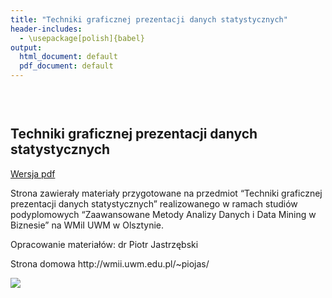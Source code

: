 ```yaml
---
title: "Techniki graficznej prezentacji danych statystycznych"
header-includes:
  - \usepackage[polish]{babel}
output:
  html_document: default
  pdf_document: default
---
```

<style type="text/css">
.title {
  display: none;
}

#getting-started img {
  margin-right: 10px;
}

</style>

<div class="row" style="padding-top: 30px;">
<div class="col-sm-6">

# Techniki graficznej prezentacji danych statystycznych

[Wersja pdf](index.pdf)

Strona zawierały materiały przygotowane na przedmiot "Techniki graficznej prezentacji danych statystycznych" realizowanego w ramach studiów podyplomowych "Zaawansowane Metody Analizy Danych i Data Mining w Biznesie" na WMiI UWM w Olsztynie.

Opracowanie materiałów: dr Piotr Jastrzębski

Strona domowa http://wmii.uwm.edu.pl/~piojas/

</div>
<div class="col-sm-6">

![](grafika.jpg)
